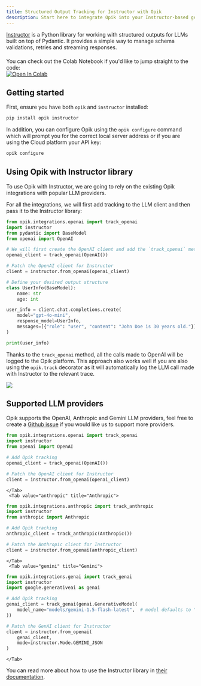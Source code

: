 ```yaml
---
title: Structured Output Tracking for Instructor with Opik
description: Start here to integrate Opik into your Instructor-based genai application for structured output tracking, schema validation monitoring, and LLM call observability.
---
```


[Instructor](https://github.com/instructor-ai/instructor) is a Python library for working with structured outputs
for LLMs built on top of Pydantic. It provides a simple way to manage schema validations, retries and streaming responses.

<div style="display: flex; align-items: center; flex-wrap: wrap; margin: 20px 0;">
  <span style="margin-right: 10px;">
    You can check out the Colab Notebook if you'd like to jump straight to the code:
  </span>
  <a
    className="no-external-icon"
    href="https://colab.research.google.com/github/comet-ml/opik/blob/main/apps/opik-documentation/documentation/docs/cookbook/instructor.ipynb"
    target="_blank"
    rel="noopener noreferrer"
  >
    <img
      src="https://colab.research.google.com/assets/colab-badge.svg"
      alt="Open In Colab"
      style="vertical-align: middle;"
    />
  </a>
</div>

## Getting started

First, ensure you have both `opik` and `instructor` installed:

```bash
pip install opik instructor
```

In addition, you can configure Opik using the `opik configure` command which will prompt you for the correct local server address or
if you are using the Cloud platform your API key:

```bash {pytest_codeblocks_skip=true}
opik configure
```

## Using Opik with Instructor library

To use Opik with Instructor, we are going to rely on the existing Opik integrations with popular LLM providers.

For all the integrations, we will first add tracking to the LLM client and then pass it to the Instructor library:

```python
from opik.integrations.openai import track_openai
import instructor
from pydantic import BaseModel
from openai import OpenAI

# We will first create the OpenAI client and add the `track_openai` method to log data to Opik
openai_client = track_openai(OpenAI())

# Patch the OpenAI client for Instructor
client = instructor.from_openai(openai_client)

# Define your desired output structure
class UserInfo(BaseModel):
    name: str
    age: int

user_info = client.chat.completions.create(
    model="gpt-4o-mini",
    response_model=UserInfo,
    messages=[{"role": "user", "content": "John Doe is 30 years old."}],
)

print(user_info)
```

Thanks to the `track_openai` method, all the calls made to OpenAI will be logged to the Opik platform. This approach also works well if you are also using the `opik.track` decorator as it will automatically log the LLM call made with Instructor to the relevant trace.

<Frame>
  <img src="/img/tracing/instructor_integration.png" />
</Frame>

## Supported LLM providers

Opik supports the OpenAI, Anthropic and Gemini LLM providers, feel free to create a [Github issue](https://github.com/comet-ml/opik/issues/new) if you would like
us to support more providers.

<Tabs>
    <Tab value="openai" title="OpenAI">

```python
from opik.integrations.openai import track_openai
import instructor
from openai import OpenAI

# Add Opik tracking
openai_client = track_openai(OpenAI())

# Patch the OpenAI client for Instructor
client = instructor.from_openai(openai_client)
```

    </Tab>
     <Tab value="anthropic" title="Anthropic">

```python
from opik.integrations.anthropic import track_anthropic
import instructor
from anthropic import Anthropic

# Add Opik tracking
anthropic_client = track_anthropic(Anthropic())

# Patch the Anthropic client for Instructor
client = instructor.from_openai(anthropic_client)
```

    </Tab>
     <Tab value="gemini" title="Gemini">

```python
from opik.integrations.genai import track_genai
import instructor
import google.generativeai as genai

# Add Opik tracking
genai_client = track_genai(genai.GenerativeModel(
    model_name="models/gemini-1.5-flash-latest",  # model defaults to "gemini-pro"
))

# Patch the GenAI client for Instructor
client = instructor.from_openai(
    genai_client,
    mode=instructor.Mode.GEMINI_JSON
)
```

    </Tab>

</Tabs>

You can read more about how to use the Instructor library in [their documentation](https://python.useinstructor.com/).
